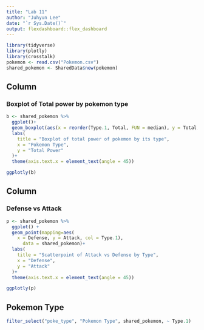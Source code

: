 ```yaml
---
title: "Lab 11"
author: "Juhyun Lee"
date: "`r Sys.Date()`"
output: flexdashboard::flex_dashboard
---
```


```r
library(tidyverse)
library(plotly)
library(crosstalk)
pokemon <- read.csv("Pokemon.csv")
shared_pokemon <- SharedData$new(pokemon)
```

Column
-------------------------------------

### Boxplot of Total power by pokemon type

```r
b <- shared_pokemon %>%
  ggplot()+
  geom_boxplot(aes(x = reorder(Type.1, Total, FUN = median), y = Total, fill = Type.1)) +
  labs(
    title = "Boxplot of total power of pokemon by its type",
    x = "Pokemon Type",
    y = "Total Power"
  )+
  theme(axis.text.x = element_text(angle = 45))

ggplotly(b)
```

Column
-------------------------------------

### Defense vs Attack

```r
p <- shared_pokemon %>%
  ggplot() +
  geom_point(mapping=aes(
    x = Defense, y = Attack, col = Type.1),
      data = shared_pokemon)+
  labs(
    title = "Scatterpoint of Attack vs Defense by Type",
    x = "Defense",
    y = "Attack"
  )+
  theme(axis.text.x = element_text(angle = 45))

ggplotly(p)
```

Pokemon Type {.sidebar}
----------------------
```r
filter_select("poke_type", "Pokemon Type", shared_pokemon, ~ Type.1)
```


